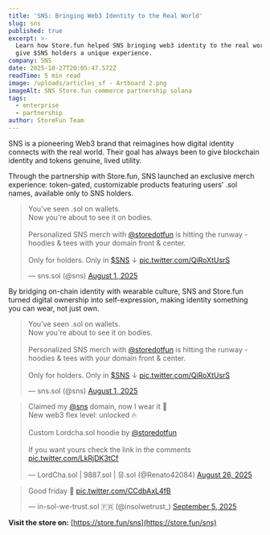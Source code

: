 ```yaml
---
title: 'SNS: Bringing Web3 Identity to the Real World'
slug: sns
published: true
excerpt: >-
  Learn how Store.fun helped SNS bringing web3 identity to the real world, and
  give $SNS holders a unique experience.
company: SNS
date: 2025-10-27T20:05:47.572Z
readTime: 5 min read
image: /uploads/articles_sf - Artboard 2.png
imageAlt: SNS Store.fun commerce partnership solana
tags:
  - enterprise
  - partnership
author: StoreFun Team
---
```


SNS is a pioneering Web3 brand that reimagines how digital identity connects with the real world. Their goal has always been to give blockchain identity and tokens genuine, lived utility.

Through the partnership with Store.fun, SNS launched an exclusive merch experience: token-gated, customizable products featuring users’ .sol names, available only to SNS holders.

<blockquote class="twitter-tweet" data-media-max-width="560"><p lang="en" dir="ltr">You've seen .sol on wallets.<br>Now you're about to see it on bodies.<br><br>Personalized SNS merch with <a href="https://twitter.com/storedotfun?ref_src=twsrc%5Etfw">@storedotfun</a> is hitting the runway - hoodies &amp; tees with your domain front &amp; center.<br><br>Only for holders. Only in <a href="https://twitter.com/search?q=%24SNS&amp;src=ctag&amp;ref_src=twsrc%5Etfw">$SNS</a> ↓ <a href="https://t.co/QiRoXtUsrS">pic.twitter.com/QiRoXtUsrS</a></p>&mdash; sns.sol (@sns) <a href="https://twitter.com/sns/status/1951296984754667828?ref_src=twsrc%5Etfw">August 1, 2025</a></blockquote> <script async src="https://platform.twitter.com/widgets.js" charset="utf-8"></script>

By bridging on-chain identity with wearable culture, SNS and Store.fun turned digital ownership into self-expression, making identity something you can wear, not just own.

<blockquote class="twitter-tweet"><p lang="en" dir="ltr">You've seen .sol on wallets.<br>Now you're about to see it on bodies.<br><br>Personalized SNS merch with <a href="https://twitter.com/storedotfun?ref_src=twsrc%5Etfw">@storedotfun</a> is hitting the runway - hoodies &amp; tees with your domain front &amp; center.<br><br>Only for holders. Only in <a href="https://twitter.com/search?q=%24SNS&amp;src=ctag&amp;ref_src=twsrc%5Etfw">$SNS</a> ↓ <a href="https://t.co/QiRoXtUsrS">pic.twitter.com/QiRoXtUsrS</a></p>&mdash; sns.sol (@sns) <a href="https://twitter.com/sns/status/1951296984754667828?ref_src=twsrc%5Etfw">August 1, 2025</a></blockquote> <script async src="https://platform.twitter.com/widgets.js" charset="utf-8"></script>

<blockquote class="twitter-tweet"><p lang="en" dir="ltr">Claimed my <a href="https://twitter.com/sns?ref_src=twsrc%5Etfw">@sns</a> domain, now I wear it 🤩<br>New web3 flex level: unlocked 🔥<br><br>Custom Lordcha.sol hoodie by <a href="https://twitter.com/storedotfun?ref_src=twsrc%5Etfw">@storedotfun</a> <br><br>If you want yours check the link in the comments <a href="https://t.co/LkRjDK3tCf">pic.twitter.com/LkRjDK3tCf</a></p>&mdash; LordCha.sol | 9887.sol | 뮤.sol (@Renato42084) <a href="https://twitter.com/Renato42084/status/1960367906174218479?ref_src=twsrc%5Etfw">August 26, 2025</a></blockquote> <script async src="https://platform.twitter.com/widgets.js" charset="utf-8"></script>

<blockquote class="twitter-tweet"><p lang="en" dir="ltr">Good friday 🥰 <a href="https://t.co/CCdbAxL4fB">pic.twitter.com/CCdbAxL4fB</a></p>&mdash; in-sol-we-trust.sol 🇫🇷 (@insolwetrust_) <a href="https://twitter.com/insolwetrust_/status/1964024316565061943?ref_src=twsrc%5Etfw">September 5, 2025</a></blockquote> <script async src="https://platform.twitter.com/widgets.js" charset="utf-8"></script>

**Visit the store on:** [https://store.fun/sns](https://store.fun/sns)
